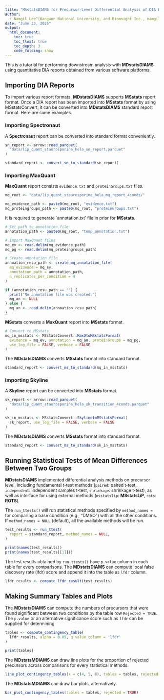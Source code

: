 ```yaml
---
title: "MSstatsDIAMS for Precursor-Level Differential Analysis of DIA Data"
author: 
  - Namgil Lee^[Kangwon National University, and Bionsight Inc., namgil.lee@kangwon.ac.kr], Hojin Yoo^[Bionsight Inc.], Juhyoung Kim^[Kangwon National University], Heejung Yang^[Kangwon National University, and Bionsight Inc., heejyang@kangwon.ac.kr]
date: "June 23, 2025"
output:
  html_document:
    toc: true
    toc_float: true
    toc_depth: 3
    code_folding: show
---
```


This is a tutorial for performing downstream analysis with **MDstatsDIAMS** using
quantitative DIA reports obtained from various software platforms.

## Importing DIA Reports

To import various report formats, **MDstatsDIAMS** supports **MSstats** report format.
Once a DIA report has been imported into **MSstats** format by using MSstatsConvert,
it can be converted into **MDstatsDIAMS** standard report format. Here are some
examples.

### Importing Spectronaut

A **Spectronaut** report can be converted into standard format conveniently.

```r
sn_report <- arrow::read_parquet(
  "data/lip_quant_staurosporine_hela_sn_report.parquet"
)

standard_report <- convert_sn_to_standard(sn_report) 
```


### Importing MaxQuant

**MaxQuant** report consists `evidence.txt` and `proteinGroups.txt` files.

```r
mq_root <- "data/lip_quant_staurosporine_hela_mq_report_4conds/"

mq_evidence_path <- paste0(mq_root, "evidence.txt")
mq_proteingroups_path <- paste0(mq_root, "proteinGroups.txt")
```

It is required to generate `annotation.txt' file in prior for **MSstats**.

```r
# Set path to annotation file
annotation_path <- paste0(mq_root, "temp_annotation.txt")

# Import MaxQuant files
mq_ev <- read.delim(mq_evidence_path)
mq_pg <- read.delim(mq_proteingroups_path)

# Create annotation file
annoation_resu_path <- create_mq_annotation_file(
  mq_evidence = mq_ev,
  annotation_path = annotation_path,
  n_replicates_per_condition = 4
)

if (annotation_resu_path == "") {
  print("No annotation file was created.")
  mq_an <- NULL
} else {
  mq_an <- read.delim(annoation_resu_path)
}
```

**MSstats** converts a **MaxQuant** report into **MSstats** format.

```r
# Convert to MSstats
mq_in_msstats <- MSstatsConvert::MaxQtoMSstatsFormat(
  evidence = mq_ev, annotation = mq_an, proteinGroups = mq_pg,
  use_log_file = FALSE, verbose = FALSE
)
```

The **MDstatsDIAMS** converts **MSstats** format into standard format.

```r
standard_report <- convert_ms_to_standard(mq_in_msstats)
```


### Importing Skyline

A **Skyline** report can be converted into **MSstats** format.

```r
sk_report <- arrow::read_parquet(
  "data/lip_quant_staurosporine_hela_sk_transition_4conds.parquet"
)

sk_in_msstats <- MSstatsConvert::SkylinetoMSstatsFormat(
  sk_report, use_log_file = FALSE, verbose = FALSE
)
```

The **MDstatsDIAMS** converts **MSstats** format into standard format.

```r
standard_report <- convert_ms_to_standard(sk_in_msstats)
```


## Running Statistical Tests of Mean Differences Between Two Groups

**MDstatsDIAMS** implemented differential analysis methods on precursor level,
including fundamental t-test methods (`paired`: paired t-test, `independent`:
independent samples t-test, `shrinkage`: shrinkage t-test), as well as interface
for using external methods (`msstatslip`: **MSstatsLiP**, `rots`: **ROTS**).

The `run_ttests()` will run statistical methods specified by `method_names =`
for comparing a base condition (e.g., "DMSO") with all the other conditions. If
`method_names = NULL` (default), all the available methods will be run.

```r
test_results <- run_ttest(
  report = standard_report, method_names = NULL, 
)

print(names(test_results))
print(names(test_results[[1]]))
```

The test results obtained by `run_ttests()` have `p.value` column in each
table for every comparisons. The **MDstatsDIAMS** can compute local false
discovery rate (lfdr) score and append it into the table as `lfdr` column.

```r
lfdr_results <- compute_lfdr_result(test_results)
```


## Making Summary Tables and Plots

The **MDstatsDIAMS** can compute the numbers of precursors
that were found significant between two conditions by the table row
`Rejected = TRUE`. The `p.value` or an alternative significance score such
as `lfdr` can be supplied for determining 

```r
tables <- compute_contingency_table(
  lfdr_results, alpha = 0.05, q_value_column = 'lfdr'
)

print(tables)
```

The **MDstatsMDIAMS** can draw line plots for the proportion of rejected
precursors across comparisons for every statistical methods.

```r
line_plot_contingency_tables(x = c(4, 5, 8), tables = tables, rejected = TRUE)
```

The **MDstatsMDIAMS** can draw bar plots, alternatively.

```r
bar_plot_contingency_tables(tables = tables, rejected = TRUE)
```
